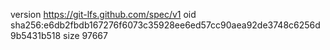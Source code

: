 version https://git-lfs.github.com/spec/v1
oid sha256:e6db2fbdb167276f6073c35928ee6ed57cc90aea92de3748c6256d9b5431b518
size 97667

